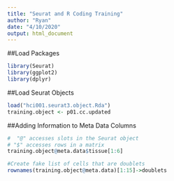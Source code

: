 ```yaml
---
title: "Seurat and R Coding Training"
author: "Ryan"
date: "4/10/2020"
output: html_document
---
```


##Load Packages

```r
library(Seurat)
library(ggplot2)
library(dplyr)
```

##Load Seurat Objects

```r
load("hci001.seurat3.object.Rda")
training.object <- p01.cc.updated
```

##Adding Information to Meta Data Columns

```r
#  "@" accesses slots in the Seurat object
# "$" accesses rows in a matrix
training.object@meta.data$tissue[1:6]

#Create fake list of cells that are doublets
rownames(training.object@meta.data)[1:15]->doublets
```